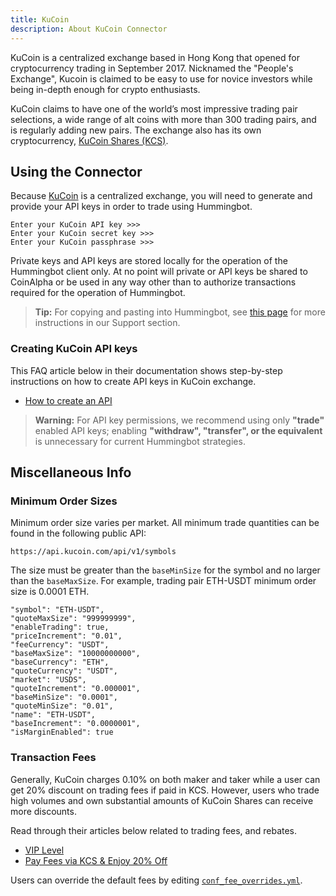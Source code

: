 ```yaml
---
title: KuCoin
description: About KuCoin Connector
---
```


KuCoin is a centralized exchange based in Hong Kong that opened for cryptocurrency trading in September 2017. Nicknamed the "People's Exchange"​, Kucoin is claimed to be easy to use for novice investors while being in-depth enough for crypto enthusiasts.

KuCoin claims to have one of the world’s most impressive trading pair selections, a wide range of alt coins with more than 300 trading pairs, and is regularly adding new pairs. The exchange also has its own cryptocurrency, [KuCoin Shares (KCS)](https://coinmarketcap.com/currencies/kucoin-shares/).

## Using the Connector

Because [KuCoin](https://www.kucoin.com/) is a centralized exchange, you will need to generate and provide your API keys in order to trade using Hummingbot.

```
Enter your KuCoin API key >>>
Enter your KuCoin secret key >>>
Enter your KuCoin passphrase >>>
```

Private keys and API keys are stored locally for the operation of the Hummingbot client only. At no point will private or API keys be shared to CoinAlpha or be used in any way other than to authorize transactions required for the operation of Hummingbot.

> **Tip:** For copying and pasting into Hummingbot, see [this page](/intro/support/#paste-items-from-clipboard-in-putty) for more instructions in our Support section.

### Creating KuCoin API keys

This FAQ article below in their documentation shows step-by-step instructions on how to create API keys in KuCoin exchange.

- [How to create an API](https://kucoin.zendesk.com/hc/en-us/articles/360015102174-How-to-Create-an-API)

> **Warning:** For API key permissions, we recommend using only **"trade"** enabled API keys; enabling **"withdraw", "transfer", or the equivalent** is unnecessary for current Hummingbot strategies.

## Miscellaneous Info

### Minimum Order Sizes

Minimum order size varies per market. All minimum trade quantities can be found in the following public API:

```
https://api.kucoin.com/api/v1/symbols
```

The size must be greater than the `baseMinSize` for the symbol and no larger than the `baseMaxSize`. For example, trading pair ETH-USDT minimum order size is 0.0001 ETH.

```
"symbol": "ETH-USDT",
"quoteMaxSize": "999999999",
"enableTrading": true,
"priceIncrement": "0.01",
"feeCurrency": "USDT",
"baseMaxSize": "10000000000",
"baseCurrency": "ETH",
"quoteCurrency": "USDT",
"market": "USDS",
"quoteIncrement": "0.000001",
"baseMinSize": "0.0001",
"quoteMinSize": "0.01",
"name": "ETH-USDT",
"baseIncrement": "0.0000001",
"isMarginEnabled": true
```

### Transaction Fees

Generally, KuCoin charges 0.10% on both maker and taker while a user can get 20% discount on trading fees if paid in KCS. However, users who trade high volumes and own substantial amounts of KuCoin Shares can receive more discounts.

Read through their articles below related to trading fees, and rebates.

- [VIP Level](https://www.kucoin.com/vip/level)
- [Pay Fees via KCS & Enjoy 20% Off](https://kucoin.zendesk.com/hc/en-us/articles/360037007974-Pay-Fees-via-KCS-Enjoy-20-Off)

Users can override the default fees by editing [`conf_fee_overrides.yml`](/operation/adv-command-ref/#fee-override).
